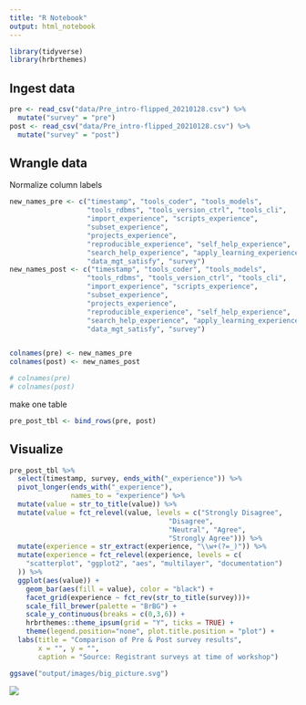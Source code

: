 ```yaml
---
title: "R Notebook"
output: html_notebook
---
```


```r
library(tidyverse)
library(hrbrthemes)
```

## Ingest data

```r
pre <- read_csv("data/Pre_intro-flipped_20210128.csv") %>%
  mutate("survey" = "pre")
post <- read_csv("data/Pre_intro-flipped_20210128.csv") %>% 
  mutate("survey" = "post")
```

## Wrangle data

Normalize column labels

```r
new_names_pre <- c("timestamp", "tools_coder", "tools_models", 
                   "tools_rdbms", "tools_version_ctrl", "tools_cli", 
                   "import_experience", "scripts_experience", 
                   "subset_experience",
                   "projects_experience", 
                   "reproducible_experience", "self_help_experience",
                   "search_help_experience", "apply_learning_experience",
                   "data_mgt_satisfy", "survey")
new_names_post <- c("timestamp", "tools_coder", "tools_models", 
                   "tools_rdbms", "tools_version_ctrl", "tools_cli", 
                   "import_experience", "scripts_experience", 
                   "subset_experience",
                   "projects_experience", 
                   "reproducible_experience", "self_help_experience",
                   "search_help_experience", "apply_learning_experience",
                   "data_mgt_satisfy", "survey")


colnames(pre) <- new_names_pre
colnames(post) <- new_names_post

# colnames(pre)
# colnames(post)
```

make one table

```r
pre_post_tbl <- bind_rows(pre, post)
```

## Visualize

```r
pre_post_tbl %>% 
  select(timestamp, survey, ends_with("_experience")) %>% 
  pivot_longer(ends_with("_experience"),
               names_to = "experience") %>% 
  mutate(value = str_to_title(value)) %>% 
  mutate(value = fct_relevel(value, levels = c("Strongly Disagree",
                                       "Disagree",
                                       "Neutral", "Agree", 
                                       "Strongly Agree"))) %>% 
  mutate(experience = str_extract(experience, "\\w+(?=_)")) %>% 
  mutate(experience = fct_relevel(experience, levels = c(
    "scatterplot", "ggplot2", "aes", "multilayer", "documentation")
  )) %>% 
  ggplot(aes(value)) +
    geom_bar(aes(fill = value), color = "black") +
    facet_grid(experience ~ fct_rev(str_to_title(survey)))+ 
    scale_fill_brewer(palette = "BrBG") + 
    scale_y_continuous(breaks = c(0,3,6)) +
    hrbrthemes::theme_ipsum(grid = "Y", ticks = TRUE) +
    theme(legend.position="none", plot.title.position = "plot") +
  labs(title = "Comparison of Pre & Post survey results",
       x = "", y = "",
       caption = "Source: Registrant surveys at time of workshop")

ggsave("output/images/big_picture.svg")
```


![](output/images/big_picture.svg)